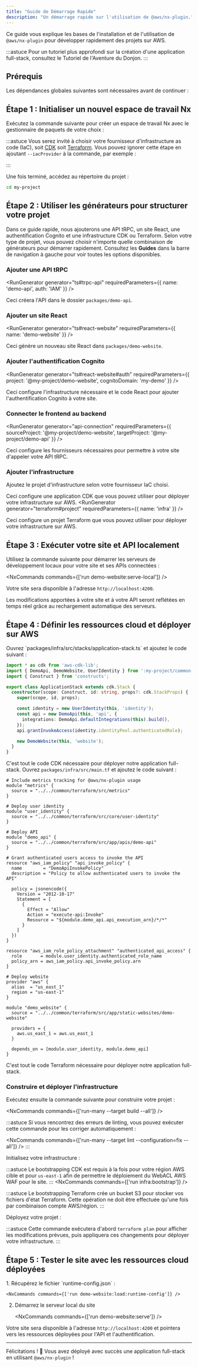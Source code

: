 ```yaml
---
title: "Guide de Démarrage Rapide"
description: "Un démarrage rapide sur l'utilisation de @aws/nx-plugin."
---
```





Ce guide vous explique les bases de l'installation et de l'utilisation de `@aws/nx-plugin` pour développer rapidement des projets sur AWS.

:::astuce
Pour un tutoriel plus approfondi sur la création d'une application full-stack, consultez le <Link path="get_started/tutorials/dungeon-game/overview">Tutoriel de l'Aventure du Donjon</Link>.
:::

## Prérequis

Les dépendances globales suivantes sont nécessaires avant de continuer :

<Snippet name="prerequisites" />

## Étape 1 : Initialiser un nouvel espace de travail Nx

Exécutez la commande suivante pour créer un espace de travail Nx avec le gestionnaire de paquets de votre choix :

<CreateNxWorkspaceCommand workspace="my-project" />

:::astuce
Vous serez invité à choisir votre fournisseur d'infrastructure as code (IaC), soit [CDK](https://docs.aws.amazon.com/cdk/) soit [Terraform](https://developer.hashicorp.com/terraform). Vous pouvez ignorer cette étape en ajoutant `--iacProvider` à la commande, par exemple :

<Infrastructure>
<Fragment slot="cdk">
<CreateNxWorkspaceCommand workspace="my-project" iacProvider="CDK" />
</Fragment>
<Fragment slot="terraform">
<CreateNxWorkspaceCommand workspace="my-project" iacProvider="Terraform" />
</Fragment>
</Infrastructure>
:::

Une fois terminé, accédez au répertoire du projet :

```sh
cd my-project
```

## Étape 2 : Utiliser les générateurs pour structurer votre projet

Dans ce guide rapide, nous ajouterons une API tRPC, un site React, une authentification Cognito et une infrastructure CDK ou Terraform. Selon votre type de projet, vous pouvez choisir n'importe quelle combinaison de générateurs pour démarrer rapidement. Consultez les __Guides__ dans la barre de navigation à gauche pour voir toutes les options disponibles.

### Ajouter une API tRPC

<RunGenerator generator="ts#trpc-api" requiredParameters={{ name: 'demo-api', auth: 'IAM' }} />

Ceci créera l'API dans le dossier `packages/demo-api`.

### Ajouter un site React

<RunGenerator generator="ts#react-website" requiredParameters={{ name: 'demo-website' }} />

Ceci génère un nouveau site React dans `packages/demo-website`.

### Ajouter l'authentification Cognito

<RunGenerator generator="ts#react-website#auth" requiredParameters={{ project: '@my-project/demo-website', cognitoDomain: 'my-demo' }} />

Ceci configure l'infrastructure nécessaire et le code React pour ajouter l'authentification Cognito à votre site.

### Connecter le frontend au backend

<RunGenerator generator="api-connection" requiredParameters={{ sourceProject: '@my-project/demo-website', targetProject: '@my-project/demo-api' }} />

Ceci configure les fournisseurs nécessaires pour permettre à votre site d'appeler votre API tRPC.

### Ajouter l'infrastructure

Ajoutez le projet d'infrastructure selon votre fournisseur IaC choisi.

<Infrastructure>
<Fragment slot="cdk">
<RunGenerator generator="ts#infra" requiredParameters={{ name: 'infra' }} />

Ceci configure une application CDK que vous pouvez utiliser pour déployer votre infrastructure sur AWS.
</Fragment>
<Fragment slot="terraform">
<RunGenerator generator="terraform#project" requiredParameters={{ name: 'infra' }} />

Ceci configure un projet Terraform que vous pouvez utiliser pour déployer votre infrastructure sur AWS.
</Fragment>
</Infrastructure>

## Étape 3 : Exécuter votre site et API localement

Utilisez la commande suivante pour démarrer les serveurs de développement locaux pour votre site et ses APIs connectées :

<NxCommands commands={['run demo-website:serve-local']} />

Votre site sera disponible à l'adresse `http://localhost:4200`.

Les modifications apportées à votre site et à votre API seront reflétées en temps réel grâce au rechargement automatique des serveurs.

## Étape 4 : Définir les ressources cloud et déployer sur AWS

<Infrastructure>
<Fragment slot="cdk">
Ouvrez `packages/infra/src/stacks/application-stack.ts` et ajoutez le code suivant :

```typescript
import * as cdk from 'aws-cdk-lib';
import { DemoApi, DemoWebsite, UserIdentity } from ':my-project/common-constructs';
import { Construct } from 'constructs';

export class ApplicationStack extends cdk.Stack {
  constructor(scope: Construct, id: string, props?: cdk.StackProps) {
    super(scope, id, props);

    const identity = new UserIdentity(this, 'identity');
    const api = new DemoApi(this, 'api', {
      integrations: DemoApi.defaultIntegrations(this).build(),
    });
    api.grantInvokeAccess(identity.identityPool.authenticatedRole);

    new DemoWebsite(this, 'website');
  }
}
```

C'est tout le code CDK nécessaire pour déployer notre application full-stack.
</Fragment>
<Fragment slot="terraform">
Ouvrez `packages/infra/src/main.tf` et ajoutez le code suivant :

```hcl
# Include metrics tracking for @aws/nx-plugin usage
module "metrics" {
  source = "../../common/terraform/src/metrics"
}

# Deploy user identity
module "user_identity" {
  source = "../../common/terraform/src/core/user-identity"
}

# Deploy API
module "demo_api" {
  source = "../../common/terraform/src/app/apis/demo-api"
}

# Grant authenticated users access to invoke the API
resource "aws_iam_policy" "api_invoke_policy" {
  name        = "DemoApiInvokePolicy"
  description = "Policy to allow authenticated users to invoke the API"

  policy = jsonencode({
    Version = "2012-10-17"
    Statement = [
      {
        Effect = "Allow"
        Action = "execute-api:Invoke"
        Resource = "${module.demo_api.api_execution_arn}/*/*"
      }
    ]
  })
}

resource "aws_iam_role_policy_attachment" "authenticated_api_access" {
  role       = module.user_identity.authenticated_role_name
  policy_arn = aws_iam_policy.api_invoke_policy.arn
}

# Deploy website
provider "aws" {
  alias  = "us_east_1"
  region = "us-east-1"
}

module "demo_website" {
  source = "../../common/terraform/src/app/static-websites/demo-website"

  providers = {
    aws.us_east_1 = aws.us_east_1
  }

  depends_on = [module.user_identity, module.demo_api]
}
```

C'est tout le code Terraform nécessaire pour déployer notre application full-stack.
</Fragment>
</Infrastructure>

### Construire et déployer l'infrastructure

Exécutez ensuite la commande suivante pour construire votre projet :

<NxCommands commands={['run-many --target build --all']} />

:::astuce
Si vous rencontrez des erreurs de linting, vous pouvez exécuter cette commande pour les corriger automatiquement :

<NxCommands commands={['run-many --target lint --configuration=fix --all']} />
:::

Initialisez votre infrastructure :

<Infrastructure>
<Fragment slot="cdk">
<NxCommands commands={['run infra:bootstrap']} />

:::astuce
Le bootstrapping CDK est requis à la fois pour votre région AWS cible et pour `us-east-1` afin de permettre le déploiement du WebACL AWS WAF pour le site.
:::
</Fragment>
<Fragment slot="terraform">
<NxCommands commands={['run infra:bootstrap']} />

:::astuce
Le bootstrapping Terraform crée un bucket S3 pour stocker vos fichiers d'état Terraform. Cette opération ne doit être effectuée qu'une fois par combinaison compte AWS/région.
:::
</Fragment>
</Infrastructure>

Déployez votre projet :

<Infrastructure>
<Fragment slot="cdk">
<NxCommands commands={['run infra:deploy my-project-sandbox/*']} />
</Fragment>
<Fragment slot="terraform">
<NxCommands commands={['run infra:apply']} />

:::astuce
Cette commande exécutera d'abord `terraform plan` pour afficher les modifications prévues, puis appliquera ces changements pour déployer votre infrastructure.
:::
</Fragment>
</Infrastructure>

## Étape 5 : Tester le site avec les ressources cloud déployées

<Steps>
1. Récupérez le fichier `runtime-config.json` :

    <NxCommands commands={['run demo-website:load:runtime-config']} />

2. Démarrez le serveur local du site

    <NxCommands commands={['run demo-website:serve']} />
</Steps>

Votre site sera disponible à l'adresse `http://localhost:4200` et pointera vers les ressources déployées pour l'API et l'authentification.

---

Félicitations ! 🎉 Vous avez déployé avec succès une application full-stack en utilisant `@aws/nx-plugin` !